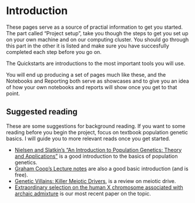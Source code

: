 # Introduction {.unnumbered}

These pages serve as a source of practial information to get you started. The part called "Project setup", take you though the steps to get you set up on your own machine and on our computing cluster. You should go through this part in the other it is listed and make sure you have succesfully completed each step before you go on. 

The Quickstarts are introductions to the most important tools you will use. 

You will end up producing a set of pages much like these, and the Notebooks and Reporting both serve as showcases and to give you an idea of how your own notebooks and reports will show once you get to that point.

## Suggested reading

These are some suggestions for background reading. If you want to some reading before you begin the project, focus on textbook population genetic basics. I will guide you to more relevant reads once you get started.

- [Nielsen and Slatkin's "An Introduction to Population Genetics: Theory and Applications"](https://www.amazon.com/Introduction-Population-Genetics-Theory-Applications/dp/1605351539) is a good introduction to the basics of population genetics.
- [Graham Coop's Lecture notes](https://github.com/cooplab/popgen-notes) are also a good basic introduction (and is free).
- [Genetic Villains: Killer Meiotic Drivers](https://doi.org/10.1016/j.tig.2018.02.003), is a review on meiotic drive.
- [Extraordinary selection on the human X chromosome associated with archaic admixture](10.1016/j.xgen.2023.100274) is our most recent paper on the topic.